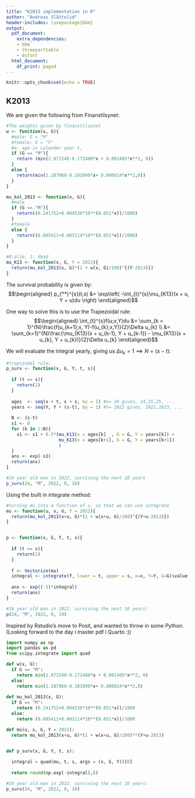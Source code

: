 ```yaml
---
title: "K2013 implementation in R"
author: "Andreas Slåttelid"
header-includes: \usepackage{bbm}
output:
  pdf_document:
    extra_dependencies:
    - bbm
    - threeparttable
    - dsfont
  html_document:
    df_print: paged
---
```


```r
knitr::opts_chunk$set(echo = TRUE)
```

## K2013

We are given the following from Finanstilsynet:

```r
#The weights given by finanstilsynet
w <- function(x, G){
  #male: G = "M"
  #female: G = "F"
  #x: age in calender year t,
  if (G == "M"){
    return (min(2.671548-0.172480*x + 0.001485*x**2, 0))
  } 
  else {
    return(min(1.287968-0.101090*x+ 0.000814*x**2,0))
  }
}

mu_kol_2013 <- function(x, G){
  #male
  if (G == "M"){
    return((0.241752+0.004536*10**(0.051*x))/1000)
  }
  #female
  else {
    return((0.085411+0.003114*10**(0.051*x))/1000)
  }
} 

#0:alie, 1: dead
mu_K13 <- function(x, G, Y = 2022){
  return(mu_kol_2013(x, G)*(1 + w(x, G)/100)^{(Y-2013)})
}
```

\newpage

The survival probability is given by: $$\begin{aligned}
p_{**}^{x}(t,s) &= \exp\left(
-\int_{t}^{s}\mu_{K13}(x + u, Y + u)du
\right)
\end{aligned}$$

One way to solve this is to use the Trapezoidal rule: $$\begin{aligned}
\int_{t}^{s}f(u;x,Y)du &= \sum_{k = 1}^{N}\frac{f(u_{k+1};x, Y)-f(u_{k};x,Y)}{2}\Delta u_{k} \\ 
&= \sum_{k=1}^{N}\frac{\mu_{K13}(x + u_{k-1}, Y + u_{k-1}) - \mu_{K13}(x + u_{k}, Y + u_{k})}{2}\Delta u_{k}
\end{aligned}$$

We will evaluate the integral yearly, giving us $\Delta u_{k} = 1 \implies N = (s-t)$:

```r
#trapizodal rule:
p_surv <- function(x, G, Y, t, s){
  
  if (t == s){
    return(1)
  }
  
  ages  <- seq(x + t, x + s, by = 1) #x= 24 gives, 24,25,25, ...
  years <- seq(Y, Y + (s-t), by = 1) #Y= 2022 gives, 2022,2023, ...
  
  N <- (s-t)
  s1 <- 0 
  for (k in 1:N){
    s1 <- s1 + 0.5*(mu_K13(x = ages[k]  , G = G, Y = years[k]) +
                    mu_K13(x = ages[k+1], G = G, Y = years[k+1])
                    )
  }
  ans <- exp(-s1)
  return(ans)
}

#24 year old man in 2022, surviving the next 10 years
p_surv(24, "M", 2022, 0, 10)
```
\newpage
Using the built in integrate method:
```r
#turning mu into a function of u, so that we can use integrate 
mu <- function(u, x, G, Y = 2022){
  return(mu_kol_2013(x+u, G)*(1 + w(x+u, G)/100)^{(Y+u-2013)})
}


p <- function(x, G, Y, t, s){
  
  if (t == s){
    return(1)
  }
  
  f <- Vectorize(mu)
  integral <- integrate(f, lower = t, upper = s, x=x, Y=Y, G=G)$value
  
  ans <- exp((-1)*integral)
  return(ans)
}

#24 year old man in 2022, surviving the next 10 years:
p(24, "M", 2022, 0, 10)

```
\newpage
Inspired by Rstudio's move to Posit, and wanted to throw in some 
Python. (Looking forward to the day i master pdf i Quarto :))
```python
import numpy as np
import pandas as pd
from scipy.integrate import quad

def w(x, G):
  if G == "M":
    return min(2.671548-0.172480*x + 0.001485*x**2, 0)
  else: 
    return min(1.287968-0.101090*x+ 0.000814*x**2,0) 
  
def mu_kol_2013(x, G): 
  if G == "M":
    return (0.241752+0.004536*10**(0.051*x))/1000
  else: 
    return (0.085411+0.003114*10**(0.051*x))/1000

def mu(u, x, G, Y = 2022): 
  return mu_kol_2013(x+u, G)*(1 + w(x+u, G)/100)**(Y+u-2013)


def p_surv(x, G, Y, t, s):
  
  integral = quad(mu, t, s, args = (x, G, Y))[0]
  
  return round(np.exp(-integral),6)

#24 year old man in 2022, surviving the next 10 years:
p_surv(24, "M", 2022, 0, 10)  
```
